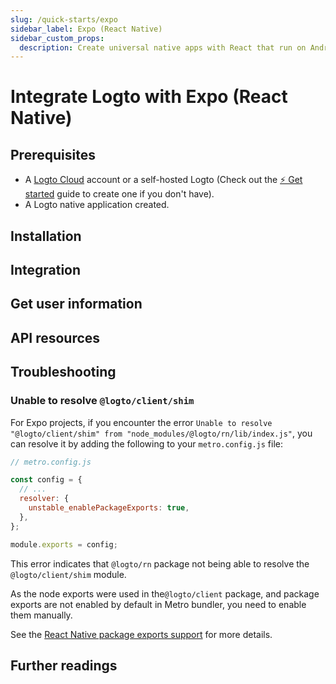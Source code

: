 ```yaml
---
slug: /quick-starts/expo
sidebar_label: Expo (React Native)
sidebar_custom_props:
  description: Create universal native apps with React that run on Android, iOS, and the web.
---
```




# Integrate Logto with Expo (React Native)

<GuideTip />

## Prerequisites

- A [Logto Cloud](https://cloud.logto.io) account or a self-hosted Logto (Check out the [⚡ Get started](/docs/tutorials/get-started/) guide to create one if you don't have).
- A Logto native application created.

## Installation

<Installation />

## Integration

<Integration />

## Get user information

<GetUserInformation />

## API resources

<ApiResources />

## Troubleshooting

### Unable to resolve `@logto/client/shim`

For Expo projects, if you encounter the error `Unable to resolve "@logto/client/shim" from "node_modules/@logto/rn/lib/index.js"`, you can resolve it by adding the following to your `metro.config.js` file:

```js
// metro.config.js

const config = {
  // ...
  resolver: {
    unstable_enablePackageExports: true,
  },
};

module.exports = config;
```

This error indicates that `@logto/rn` package not being able to resolve the `@logto/client/shim` module.

As the node exports were used in the`@logto/client` package, and package exports are not enabled by default in Metro bundler, you need to enable them manually.

See the [React Native package exports support](https://reactnative.dev/blog/2023/06/21/package-exports-support#enabling-package-exports-beta) for more details.

## Further readings

<FurtherReadings />
